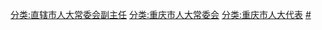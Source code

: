 [[分类:直辖市人大常委会副主任|分类:直辖市人大常委会副主任]]
[[分类:重庆市人大常委会|分类:重庆市人大常委会]]
[[分类:重庆市人大代表|分类:重庆市人大代表]]
[[分类:重庆市各级人大常委会副主任|#]]